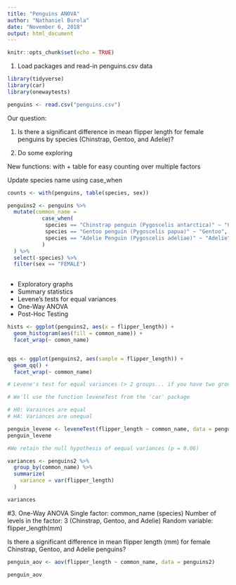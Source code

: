 ```yaml
---
title: "Penguins ANOVA"
author: "Nathaniel Burola"
date: "November 6, 2018"
output: html_document
---
```


```r
knitr::opts_chunk$set(echo = TRUE)
```

1. Load packages and read-in penguins.csv data 

```r
library(tidyverse)
library(car)
library(onewaytests)

penguins <- read.csv("penguins.csv")
```

Our question: 

1. Is there a significant difference in mean flipper length for female penguins by species (Chinstrap, Gentoo, and Adelie)?

2. Do some exploring 

New functions: with + table for easy counting over multiple factors 

Update species name using case_when 

```r

counts <- with(penguins, table(species, sex)) 

penguins2 <- penguins %>% 
  mutate(common_name = 
           case_when(
            species == "Chinstrap penguin (Pygoscelis antarctica)" ~ "Chinstrap", 
            species == "Gentoo penguin (Pygoscelis papua)" ~ "Gentoo", 
            species == "Adelie Penguin (Pygoscelis adeliae)" ~ "Adelie"
           )
  ) %>% 
  select(-species) %>%  
  filter(sex == "FEMALE")
  
```

- Exploratory graphs 
- Summary statistics 
- Levene's tests for equal variances 
- One-Way ANOVA 
- Post-Hoc Testing 

```r
hists <- ggplot(penguins2, aes(x = flipper_length)) + 
  geom_histogram(aes(fill = common_name)) +  
  facet_wrap(~ comon_name)


qqs <- ggplot(penguins2, aes(sample = flipper_length)) + 
  geom_qq() + 
  facet_wrap(~ common_name)

# Levene's test for equal variances (> 2 groups... if you have two groups, use the F-test for equal variances)

# We'll use the function leveneTest from the 'car' package 

# H0: Varainces are equal 
# HA: Variances are unequal 

penguin_levene <- leveneTest(flipper_length ~ common_name, data = penguins2)
penguin_levene

#We retain the null hypothesis of eequal variances (p = 0.06)

variances <- penguins2 %>%  
  group_by(common_name) %>%  
  summarize(
    variance = var(flipper_length)
  )

variances

```

#3. One-Way ANOVA 
Single factor: common_name (species)
Number of levels in the factor: 3 (Chinstrap, Gentoo, and Adelie)
Random variable: flipper_length(mm)

Is there a significant difference in mean flipper length (mm) for female Chinstrap, Gentoo, and Adelie penguins? 

```r

penguin_aov <- aov(flipper_length ~ common_name, data = penguins2)

penguin_aov 
```




